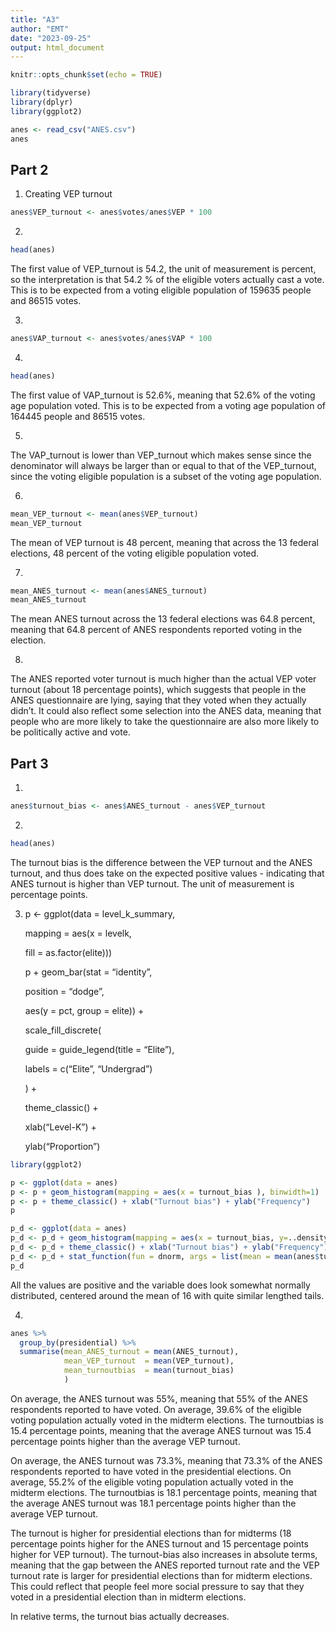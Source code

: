 ```yaml
---
title: "A3"
author: "EMT"
date: "2023-09-25"
output: html_document
---
```


```r
knitr::opts_chunk$set(echo = TRUE)
```

```r
library(tidyverse)
library(dplyr)
library(ggplot2)

anes <- read_csv("ANES.csv")
anes
```

## Part 2

1.  Creating VEP turnout

```r

anes$VEP_turnout <- anes$votes/anes$VEP * 100

```

2.  

```r
head(anes)
```

The first value of VEP_turnout is 54.2, the unit of measurement is percent, so the interpretation is that 54.2 % of the eligible voters actually cast a vote. This is to be expected from a voting eligible population of 159635 people and 86515 votes.

3.  

```r
anes$VAP_turnout <- anes$votes/anes$VAP * 100

```

4.  

```r
head(anes)
```

The first value of VAP_turnout is 52.6%, meaning that 52.6% of the voting age population voted. This is to be expected from a voting age population of 164445 people and 86515 votes.

5.  

The VAP_turnout is lower than VEP_turnout which makes sense since the denominator will always be larger than or equal to that of the VEP_turnout, since the voting eligible population is a subset of the voting age population.

6.  

```r
mean_VEP_turnout <- mean(anes$VEP_turnout)
mean_VEP_turnout
```

The mean of VEP turnout is 48 percent, meaning that across the 13 federal elections, 48 percent of the voting eligible population voted.

7.  

```r
mean_ANES_turnout <- mean(anes$ANES_turnout)
mean_ANES_turnout

```

The mean ANES turnout across the 13 federal elections was 64.8 percent, meaning that 64.8 percent of ANES respondents reported voting in the election.

8.  

The ANES reported voter turnout is much higher than the actual VEP voter turnout (about 18 percentage points), which suggests that people in the ANES questionnaire are lying, saying that they voted when they actually didn't. It could also reflect some selection into the ANES data, meaning that people who are more likely to take the questionnaire are also more likely to be politically active and vote.

## Part 3

1.  

```r
anes$turnout_bias <- anes$ANES_turnout - anes$VEP_turnout
```

2.  

```r
head(anes)
```

The turnout bias is the difference between the VEP turnout and the ANES turnout, and thus does take on the expected positive values - indicating that ANES turnout is higher than VEP turnout. The unit of measurement is percentage points.

3.  

    p \<- ggplot(data = level_k_summary,

    mapping = aes(x = levelk,

    fill = as.factor(elite)))

    p + geom_bar(stat = "identity",

    position = "dodge",

    aes(y = pct, group = elite)) +

    scale_fill_discrete(

    guide = guide_legend(title = "Elite"),

    labels = c("Elite", "Undergrad")

    ) +

    theme_classic() +

    xlab("Level-K") +

    ylab("Proportion")

```r
library(ggplot2)

p <- ggplot(data = anes)
p <- p + geom_histogram(mapping = aes(x = turnout_bias ), binwidth=1)
p <- p + theme_classic() + xlab("Turnout bias") + ylab("Frequency")         
p

p_d <- ggplot(data = anes)
p_d <- p_d + geom_histogram(mapping = aes(x = turnout_bias, y=..density.. ), binwidth=1)
p_d <- p_d + theme_classic() + xlab("Turnout bias") + ylab("Frequency")         
p_d <- p_d + stat_function(fun = dnorm, args = list(mean = mean(anes$turnout_bias), sd = sd(anes$turnout_bias)))
p_d
```

All the values are positive and the variable does look somewhat normally distributed, centered around the mean of 16 with quite similar lengthed tails.

4.  

```r
anes %>%
  group_by(presidential) %>%
  summarise(mean_ANES_turnout = mean(ANES_turnout),
            mean_VEP_turnout  = mean(VEP_turnout),
            mean_turnoutbias  = mean(turnout_bias)
            )
```

On average, the ANES turnout was 55%, meaning that 55% of the ANES respondents reported to have voted. On average, 39.6% of the eligible voting population actually voted in the midterm elections. The turnoutbias is 15.4 percentage points, meaning that the average ANES turnout was 15.4 percentage points higher than the average VEP turnout.

On average, the ANES turnout was 73.3%, meaning that 73.3% of the ANES respondents reported to have voted in the presidential elections. On average, 55.2% of the eligible voting population actually voted in the midterm elections. The turnoutbias is 18.1 percentage points, meaning that the average ANES turnout was 18.1 percentage points higher than the average VEP turnout.

The turnout is higher for presidential elections than for midterms (18 percentage points higher for the ANES turnout and 15 percentage points higher for VEP turnout). The turnout-bias also increases in absolute terms, meaning that the gap between the ANES reported turnout rate and the VEP turnout rate is larger for presidential elections than for midterm elections. This could reflect that people feel more social pressure to say that they voted in a presidential election than in midterm elections.

In relative terms, the turnout bias actually decreases.
